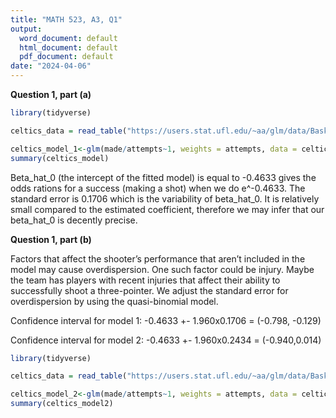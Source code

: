 ```yaml
---
title: "MATH 523, A3, Q1"
output:
  word_document: default
  html_document: default
  pdf_document: default
date: "2024-04-06"
---
```


**Question 1, part (a)**
```r

library(tidyverse)

celtics_data = read_table("https://users.stat.ufl.edu/~aa/glm/data/Basketball.dat")

celtics_model_1<-glm(made/attempts~1, weights = attempts, data = celtics_data, family = binomial(logit))
summary(celtics_model)

```

Beta_hat_0 (the intercept of the fitted model) is equal to -0.4633 gives the odds rations for a success (making a shot) when we do e^-0.4633. The standard error is 0.1706 which is the variability of beta_hat_0. It is relatively small compared to the estimated coefficient, therefore we may infer that our beta_hat_0 is decently precise. 


**Question 1, part (b)**

Factors that affect the shooter's performance that aren't included in the model may cause overdispersion. One such factor could be injury. Maybe the team has players with recent injuries that affect their ability to successfully shoot a three-pointer. We adjust the standard error for overdispersion by using the quasi-binomial model. 

Confidence interval for model 1: -0.4633 +- 1.960x0.1706 = (-0.798, -0.129)

Confidence interval for model 2: -0.4633 +- 1.960x0.2434 = (-0.940,0.014)

```r

library(tidyverse)

celtics_data = read_table("https://users.stat.ufl.edu/~aa/glm/data/Basketball.dat")

celtics_model_2<-glm(made/attempts~1, weights = attempts, data = celtics_data, family = quasi(link = "logit", variance = "mu(1-mu)"))
summary(celtics_model2)

```

